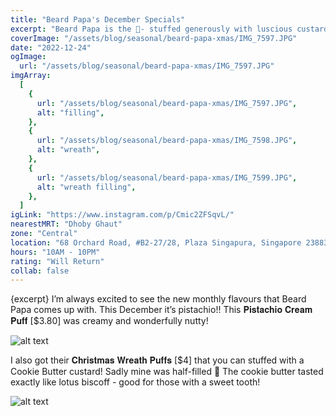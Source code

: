 ```yaml
---
title: "Beard Papa's December Specials"
excerpt: "Beard Papa is the 🐐- stuffed generously with luscious custard and affordably priced, it’s my go-to for custard puffs!"
coverImage: "/assets/blog/seasonal/beard-papa-xmas/IMG_7597.JPG"
date: "2022-12-24"
ogImage:
  url: "/assets/blog/seasonal/beard-papa-xmas/IMG_7597.JPG"
imgArray:
  [
    {
      url: "/assets/blog/seasonal/beard-papa-xmas/IMG_7597.JPG",
      alt: "filling",
    },
    {
      url: "/assets/blog/seasonal/beard-papa-xmas/IMG_7598.JPG",
      alt: "wreath",
    },
    {
      url: "/assets/blog/seasonal/beard-papa-xmas/IMG_7599.JPG",
      alt: "wreath filling",
    },
  ]
igLink: "https://www.instagram.com/p/Cmic2ZFSqvL/"
nearestMRT: "Dhoby Ghaut"
zone: "Central"
location: "68 Orchard Road, #B2-27/28, Plaza Singapura, Singapore 238839"
hours: "10AM - 10PM"
rating: "Will Return"
collab: false
---
```


{excerpt} I’m always excited to see the new monthly flavours that Beard Papa comes up with. This December it’s pistachio!! This 𝐏𝐢𝐬𝐭𝐚𝐜𝐡𝐢𝐨 𝐂𝐫𝐞𝐚𝐦 𝐏𝐮𝐟𝐟 [$3.80] was creamy and wonderfully nutty!

![alt text](/assets/blog/seasonal/beard-papa-xmas/IMG_7598.JPG)

I also got their 𝐂𝐡𝐫𝐢𝐬𝐭𝐦𝐚𝐬 𝐖𝐫𝐞𝐚𝐭𝐡 𝐏𝐮𝐟𝐟𝐬 [$4] that you can stuffed with a Cookie Butter custard! Sadly mine was half-filled 🥲 The cookie butter tasted exactly like lotus biscoff - good for those with a sweet tooth!

![alt text](/assets/blog/seasonal/beard-papa-xmas/IMG_7599.JPG)
